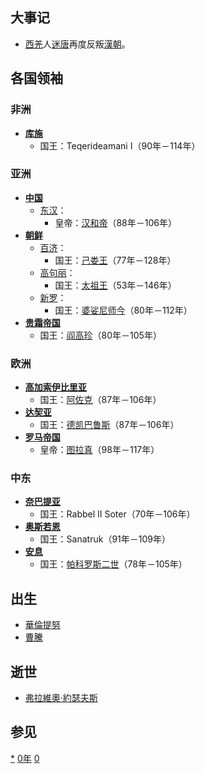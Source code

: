 {{About|公元100年|电影|100年 (電影)}}
{{yearTOC|100|东汉'''[[永元_(汉和帝)|永元]]十二年'''}}
{{Year in other calendars|year=100}}
== 大事记 ==
*[[西羌|西羌]]人[[迷唐|迷唐]]再度反叛[[漢朝|漢朝]]。

== 各国领袖 ==
=== 非洲 ===
* '''[[库施|库施]]'''
** 国王：Teqerideamani I（90年－114年）

=== 亚洲 ===
* '''[[中国|中国]]'''
** [[东汉|东汉]]：
*** 皇帝：[[汉和帝|汉和帝]]（88年－106年）
* '''[[朝鲜民主主义人民共和国|朝鲜]]'''
** [[百濟|百济]]：
*** 国王：[[己娄王|己娄王]]（77年－128年）
** [[高句丽|高句丽]]：
*** 国王：[[太祖王|太祖王]]（53年－146年）
** [[新罗|新罗]]：
*** 国王：[[婆娑尼师今|婆娑尼师今]]（80年－112年）
* '''[[貴霜帝國|贵霜帝国]]'''
** 国王：[[阎高珍|阎高珍]]（80年－105年）

=== 欧洲 ===
* '''[[高加索伊比利亞王國|高加索伊比里亚]]'''
** 国王：[[阿佐克|阿佐克]]（87年－106年）
* '''[[达契亚|达契亚]]'''
** 国王：[[德凯巴鲁斯|德凯巴鲁斯]]（87年－106年）
* '''[[羅馬帝國|罗马帝国]]'''
** 皇帝：[[圖拉真|图拉真]]（98年－117年）

=== 中东 ===
* '''[[纳巴提|奈巴提亚]]'''
** 国王：Rabbel II Soter（70年－106年）
* '''[[奥斯若恩|奥斯若恩]]'''
** 国王：Sanatruk（91年－109年）
* '''[[安息_(国家)|安息]]''' 
** 国王：[[帕科罗斯二世|帕科罗斯二世]]（78年－105年）
== 出生 ==
*[[華倫提努|華倫提努]]
*[[曹騰|曹騰]]
== 逝世 ==
*[[弗拉維奧·約瑟夫斯|弗拉維奧·約瑟夫斯]]

== 参见 ==
{{Wikisource year mention}}

[[Category:100年|*]]
[[Category:100年代|0年]]
[[Category:1世纪各年|0]]